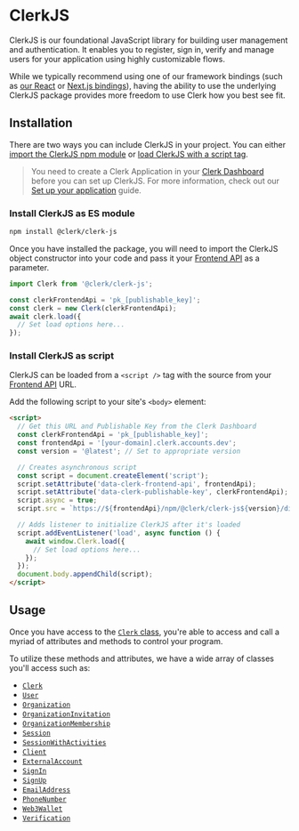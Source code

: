 # ClerkJS

ClerkJS is our foundational JavaScript library for building user management and authentication. It enables you to register, sign in, verify and manage users for your application using highly customizable flows.

While we typically recommend using one of our framework bindings (such as [our React](/quickstarts/frontend/react) or [Next.js bindings](/quickstarts/full-stack/nextjs)), having the ability to use the underlying ClerkJS package provides
more freedom to use Clerk how you best see fit.

## Installation

There are two ways you can include ClerkJS in your project. You can either [import the ClerkJS npm module](#install-clerkjs-as-es-module) or [load ClerkJS with a script tag](#install-clerkjs-as-script).

> You need to create a Clerk Application in your [Clerk Dashboard](https://dashboard.clerk.dev/) before you can set up ClerkJS. For more information, check out our [Set up your application](/get-started/setup-clerk) guide.

### Install ClerkJS as ES module

```sh
npm install @clerk/clerk-js
```

Once you have installed the package, you will need to import the ClerkJS object constructor into your code and pass it your [Frontend API](https://dashboard.clerk.com/last-active?path=api-keys) as a parameter.

```js
import Clerk from '@clerk/clerk-js';

const clerkFrontendApi = 'pk_[publishable_key]';
const clerk = new Clerk(clerkFrontendApi);
await clerk.load({
  // Set load options here...
});
```

### Install ClerkJS as script

ClerkJS can be loaded from a `<script />` tag with the source from your [Frontend API](https://dashboard.clerk.com/last-active?path=api-keys) URL.

Add the following script to your site's `<body>` element:

```html
<script>
  // Get this URL and Publishable Key from the Clerk Dashboard
  const clerkFrontendApi = 'pk_[publishable_key]';
  const frontendApi = '[your-domain].clerk.accounts.dev';
  const version = '@latest'; // Set to appropriate version

  // Creates asynchronous script
  const script = document.createElement('script');
  script.setAttribute('data-clerk-frontend-api', frontendApi);
  script.setAttribute('data-clerk-publishable-key', clerkFrontendApi);
  script.async = true;
  script.src = `https://${frontendApi}/npm/@clerk/clerk-js${version}/dist/clerk.browser.js`;

  // Adds listener to initialize ClerkJS after it's loaded
  script.addEventListener('load', async function () {
    await window.Clerk.load({
      // Set load options here...
    });
  });
  document.body.appendChild(script);
</script>
```

## Usage

Once you have access to the [`Clerk` class](/reference-js/clerk/clerk), you're able to access and call a myriad of attributes and methods to control your program.

To utilize these methods and attributes, we have a wide array of classes you'll access such as:

- [`Clerk`](/reference-js/clerk/clerk)
- [`User`](/reference-js/user/user)
- [`Organization`](/reference-js/organization/organization)
- [`OrganizationInvitation`](/reference-js/organization-invitation)
- [`OrganizationMembership`](/reference-js/organization-membership)
- [`Session`](/reference-js/session)
- [`SessionWithActivities`](/reference-js/session-with-activities)
- [`Client`](/reference-js/client)
- [`ExternalAccount`](/reference-js/external-account)
- [`SignIn`](/reference-js/sign-in/sign-in)
- [`SignUp`](/reference-js/sign-up/sign-up)
- [`EmailAddress`](/reference-js/email-address/email-address)
- [`PhoneNumber`](/reference-js/phone-number/phone-number)
- [`Web3Wallet`](/reference-js/web3-wallet/web3-wallet)
- [`Verification`](/reference-js/verification)